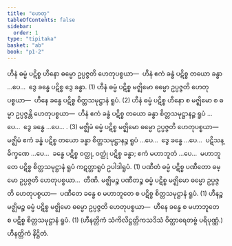 ```yaml
---
title: "ဟေတု"
tableOfContents: false
sidebar:
  order: 1
type: "tipitaka"
basket: "ab"
book: "p1-2"
---
```



<DynamicBreadcrumb />

<Division number="1" book="p1-2" e="ch" v="37" p="360">

<Paragraph number="2254" book="p1-2">
ဟီနံ ဓမ္မံ ပဋိစ္စ ဟီနော ဓမ္မော ဥပ္ပဇ္ဇတိ ဟေတုပစ္စယာ—  ဟီနံ ဧကံ ခန္ဓံ ပဋိစ္စ တယော ခန္ဓာ …ပေ…  ဒွေ ခန္ဓေ ပဋိစ္စ ဒွေ ခန္ဓာ. (1)
</Paragraph>

<Paragraph number="2255" book="p1-2">
ဟီနံ ဓမ္မံ ပဋိစ္စ မဇ္ဈိမော ဓမ္မော ဥပ္ပဇ္ဇတိ ဟေတုပစ္စယာ—  ဟီနေ ခန္ဓေ ပဋိစ္စ စိတ္တသမုဋ္ဌာနံ ရူပံ. (2)
</Paragraph>

<Paragraph number="2256" book="p1-2">
ဟီနံ ဓမ္မံ ပဋိစ္စ ဟီနော စ မဇ္ဈိမော စ ဓမ္မာ ဥပ္ပဇ္ဇန္တိ ဟေတုပစ္စယာ—  ဟီနံ ဧကံ ခန္ဓံ ပဋိစ္စ တယော ခန္ဓာ စိတ္တသမုဋ္ဌာနဉ္စ ရူပံ …ပေ…  ဒွေ ခန္ဓေ …ပေ… . (3)
</Paragraph>

</Division>
<Division number="2" book="p1-2" e="ch" v="37" p="360">

<Paragraph number="2257" book="p1-2">
မဇ္ဈိမံ ဓမ္မံ ပဋိစ္စ မဇ္ဈိမော ဓမ္မော ဥပ္ပဇ္ဇတိ ဟေတုပစ္စယာ—  မဇ္ဈိမံ ဧကံ ခန္ဓံ ပဋိစ္စ တယော ခန္ဓာ စိတ္တသမုဋ္ဌာနဉ္စ ရူပံ …ပေ…  ဒွေ ခန္ဓေ …ပေ…  ပဋိသန္ဓိက္ခဏေ …ပေ…  ခန္ဓေ ပဋိစ္စ ဝတ္ထု, ဝတ္ထုံ ပဋိစ္စ ခန္ဓာ; ဧကံ မဟာဘူတံ …ပေ…  မဟာဘူတေ ပဋိစ္စ စိတ္တသမုဋ္ဌာနံ ရူပံ ကဋတ္တာရူပံ ဥပါဒါရူပံ. (1)
</Paragraph>

</Division>
<Division number="3" book="p1-2" e="ch" v="37" p="360">

<Paragraph number="2258" book="p1-2">
ပဏီတံ ဓမ္မံ ပဋိစ္စ ပဏီတော ဓမ္မော ဥပ္ပဇ္ဇတိ ဟေတုပစ္စယာ…  တီဏိ.
</Paragraph>

</Division>
<Division number="4" book="p1-2" e="ch" v="37" p="360">

<Paragraph number="2259" book="p1-2">
မဇ္ဈိမဉ္စ ပဏီတဉ္စ ဓမ္မံ ပဋိစ္စ မဇ္ဈိမော ဓမ္မော ဥပ္ပဇ္ဇတိ ဟေတုပစ္စယာ—  ပဏီတေ ခန္ဓေ စ မဟာဘူတေ စ ပဋိစ္စ စိတ္တသမုဋ္ဌာနံ ရူပံ. (1)
</Paragraph>

</Division>
<Division number="5" book="p1-2" e="ch" v="37" p="360">

<Paragraph number="2260" book="p1-2">
ဟီနဉ္စ မဇ္ဈိမဉ္စ ဓမ္မံ ပဋိစ္စ မဇ္ဈိမော ဓမ္မော ဥပ္ပဇ္ဇတိ ဟေတုပစ္စယာ—  ဟီနေ ခန္ဓေ စ မဟာဘူတေ စ ပဋိစ္စ စိတ္တသမုဋ္ဌာနံ ရူပံ. (1)

</Paragraph>
</Division>

<Paragraph number="2261" type="center" book="p1-2">
(ဟီနတ္တိကံ သံကိလိဋ္ဌတ္တိကသဒိသံ ဝိတ္ထာရေတဗ္ဗံ ပရိပုဏ္ဏံ.)



</Paragraph>

<Paragraph number="2262" type="center" book="p1-2">
ဟီနတ္တိကံ နိဋ္ဌိတံ.
</Paragraph>